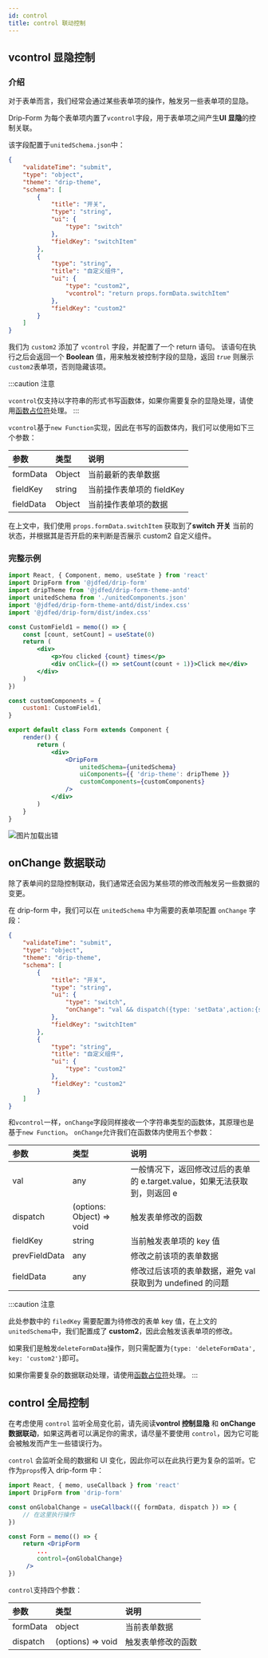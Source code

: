 ```yaml
---
id: control
title: control 联动控制
---
```



## vcontrol 显隐控制

### 介绍

对于表单而言，我们经常会通过某些表单项的操作，触发另一些表单项的显隐。

Drip-Form 为每个表单项内置了`vcontrol`字段，用于表单项之间产生**UI 显隐**的控制关联。

该字段配置于`unitedSchema.json`中：

```json title="unitedSchema.json"
{
	"validateTime": "submit",
	"type": "object",
	"theme": "drip-theme",
	"schema": [
		{
			"title": "开关",
			"type": "string",
			"ui": {
				"type": "switch"
			},
			"fieldKey": "switchItem"
		},
		{
			"type": "string",
			"title": "自定义组件",
			"ui": {
				"type": "custom2",
				"vcontrol": "return props.formData.switchItem"
			},
			"fieldKey": "custom2"
		}
	]
}
```

我们为 `custom2` 添加了 `vcontrol` 字段，并配置了一个 return 语句。
该语句在执行之后会返回一个 **Boolean** 值，用来触发被控制字段的显隐，返回 _`true`_ 则展示 `custom2`表单项，否则隐藏该项。

:::caution 注意

`vcontrol`仅支持以字符串的形式书写函数体，如果你需要复杂的显隐处理，请使用[函数占位符](customFunc)处理。
:::

`vcontrol`基于`new Function`实现，因此在书写的函数体内，我们可以使用如下三个参数：

| 参数      | 类型   | 说明                      |
| :-------- | :----- | :------------------------ |
| formData  | Object | 当前最新的表单数据        |
| fieldKey  | string | 当前操作表单项的 fieldKey |
| fieldData | Object | 当前操作表单项的数据      |

在上文中，我们使用 `props.formData.switchItem` 获取到了**switch 开关** 当前的状态，并根据其是否开启的来判断是否展示 custom2 自定义组件。

### 完整示例

```jsx title="Form.jsx"
import React, { Component, memo, useState } from 'react'
import DripForm from '@jdfed/drip-form'
import dripTheme from '@jdfed/drip-form-theme-antd'
import unitedSchema from './unitedComponents.json'
import '@jdfed/drip-form-theme-antd/dist/index.css'
import '@jdfed/drip-form/dist/index.css'

const CustomField1 = memo(() => {
	const [count, setCount] = useState(0)
	return (
		<div>
			<p>You clicked {count} times</p>
			<div onClick={() => setCount(count + 1)}>Click me</div>
		</div>
	)
})

const customComponents = {
	custom1: CustomField1,
}

export default class Form extends Component {
	render() {
		return (
			<div>
				<DripForm
					unitedSchema={unitedSchema}
					uiComponents={{ 'drip-theme': dripTheme }}
					customComponents={customComponents}
				/>
			</div>
		)
	}
}
```

<img
	src="https://storage.360buyimg.com/imgtools/741a0f9e3a-89b6f7c0-4cf9-11ec-9620-6d9821f0161f.gif"
	alt="图片加载出错"
/>

## onChange 数据联动

除了表单间的显隐控制联动，我们通常还会因为某些项的修改而触发另一些数据的变更。

在 drip-form 中，我们可以在 `unitedSchema` 中为需要的表单项配置 `onChange` 字段：

```json title="unitedSchema.json" {10}
{
	"validateTime": "submit",
	"type": "object",
	"theme": "drip-theme",
	"schema": [
		{
			"title": "开关",
			"type": "string",
			"ui": {
				"type": "switch",
				"onChange": "val && dispatch({type: 'setData',action:{set:{custom2: '触发了开关开启'}}})"
			},
			"fieldKey": "switchItem"
		},
		{
			"type": "string",
			"title": "自定义组件",
			"ui": {
				"type": "custom2"
			},
			"fieldKey": "custom2"
		}
	]
}
```

和`vcontrol`一样，`onChange`字段同样接收一个字符串类型的函数体，其原理也是基于`new Function`。
`onChange`允许我们在函数体内使用五个参数：

| 参数          | 类型                      | 说明                                                                      |
| :------------ | :------------------------ | :------------------------------------------------------------------------ |
| val           | any                       | 一般情况下，返回修改过后的表单的 e.target.value，如果无法获取到，则返回 e |
| dispatch      | (options: Object) => void | 触发表单修改的函数                                                        |
| fieldKey      | string                    | 当前触发表单项的 key 值                                                   |
| prevFieldData | any                       | 修改之前该项的表单数据                                                    |
| fieldData     | any                       | 修改过后该项的表单数据，避免 val 获取到为 undefined 的问题                |

:::caution 注意

此处参数中的 `filedKey` 需要配置为待修改的表单 key 值，在上文的`unitedSchema`中，我们配置成了 **custom2**，因此会触发该表单项的修改。

如果我们是触发`deleteFormData`操作，则只需配置为`{type: 'deleteFormData', key: 'custom2'}`即可。

如果你需要复杂的数据联动处理，请使用[函数占位符](customFunc)处理。
:::

## control 全局控制

在考虑使用 `control` 监听全局变化前，请先阅读**vontrol 控制显隐** 和 **onChange 数据联动**，如果这两者可以满足你的需求，请尽量不要使用 `control`，因为它可能会被触发而产生一些错误行为。

`control` 会监听全局的数据和 UI 变化，因此你可以在此执行更为复杂的监听。它作为`props`传入 drip-form 中：

```jsx title="Form.jsx" {4,5,6,11}
import React, { memo, useCallback } from 'react'
import DripForm from 'drip-form'

const onGlobalChange = useCallback(({ formData, dispatch }) => {
    // 在这里执行操作
})

const Form = memo(() => {
    return <DripForm
        ...
        control={onGlobalChange}
     />
})
```

`control`支持四个参数：

| 参数     | 类型              | 说明               |
| :------- | :---------------- | :----------------- |
| formData | object            | 当前表单数据       |
| dispatch | (options) => void | 触发表单修改的函数 |
